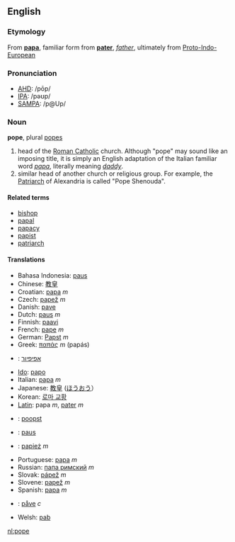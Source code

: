==English==
===Etymology===
From {{It.}} '''[[papa]]''', familiar form from {{L.}} '''[[pater]]''', ''[[father]]'', ultimately from [[Proto-Indo-European]]
{{wikipedia}}
===Pronunciation===
*[[w:AHD|AHD]]: /pōp/
*[[w:IPA|IPA]]: /pəʊp/
*[[w:SAMPA|SAMPA]]: /p@Up/

===Noun===
'''pope''', plural [[pope]]s

# head of the [[Roman Catholic]] church.  Although "pope" may sound like an imposing title, it is simply an English adaptation of the Italian familiar word ''[[papa]]'', literally meaning ''[[daddy]]''.
# similar head of another church or religious group.  For example, the [[Patriarch]] of Alexandria is called "Pope Shenouda".

====Related terms====
*[[bishop]]
*[[papal]]
*[[papacy]]
*[[papist]]
*[[patriarch]]

====Translations====
*Bahasa Indonesia: [[paus]]
*Chinese: [[教皇]]
*Croatian: [[papa]] ''m''
*Czech: [[papež]] ''m''
*Danish: [[pave]]
*Dutch: [[paus]] ''m''
*Finnish: [[paavi]]
*French: [[pape]] ''m''
*German: [[Papst]] ''m''
*Greek: [[παπάς]] ''m'' (pap&aacute;s)
*{{he}}: [[אפיפיור]]
*[[Ido]]: [[papo]]
*Italian: [[papa]] ''m''
*Japanese: [[教皇]] ([[ほうおう]]）
*Korean: [[로마 교황]]
*[[Latin]]: papa ''m'', [[pater]] ''m''
*{{lb}}: [[poopst]]
*{{li}}: [[paus]]
*{{pl}}: [[papież]] ''m''
*Portuguese: [[papa]] ''m''
*Russian: [[папа римский]] ''m''
*Slovak: [[pápež]] ''m''
*Slovene: [[papež]] ''m''
*Spanish: [[papa]] ''m''<!-- not capitalized except when referring to specific person -->
*{{sv}}: [[påve]] ''c''
*Welsh: [[pab]]

[[nl:pope]]